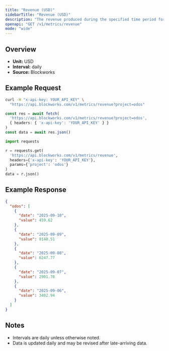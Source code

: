 ```yaml
---
title: "Revenue (USD)"
sidebarTitle: "Revenue (USD)"
description: "The revenue produced during the specified time period for given project."
openapi: "GET /v1/metrics/revenue"
mode: "wide"
---
```


## Overview

- **Unit:** USD
- **Interval:** daily
- **Source:** Blockworks

## Example Request

<CodeGroup>

```bash cURL
curl -H "x-api-key: YOUR_API_KEY" \
  "https://api.blockworks.com/v1/metrics/revenue?project=odos"
```

```typescript TypeScript
const res = await fetch(
  'https://api.blockworks.com/v1/metrics/revenue?project=odos',
  { headers: { 'x-api-key': 'YOUR_API_KEY' } }
)
const data = await res.json()
```

```python Python
import requests

r = requests.get(
  'https://api.blockworks.com/v1/metrics/revenue',
  headers={'x-api-key': 'YOUR_API_KEY'},
  params={'project': 'odos'}
)
data = r.json()
```

</CodeGroup>

## Example Response

```json
{
  "odos": [
    {
      "date": "2025-09-10",
      "value": 459.62
    },
    {
      "date": "2025-09-09",
      "value": 8148.51
    },
    {
      "date": "2025-09-08",
      "value": 6247.77
    },
    {
      "date": "2025-09-07",
      "value": 2901.78
    },
    {
      "date": "2025-09-06",
      "value": 3402.94
    }
  ]
}
```

## Notes
- Intervals are daily unless otherwise noted.
- Data is updated daily and may be revised after late-arriving data.